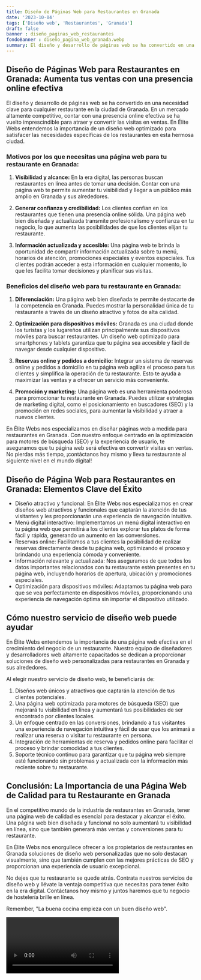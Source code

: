 ```yaml
---
title: Diseño de Páginas Web para Restaurantes en Granada
date: '2023-10-04'
tags: ['Diseño web', 'Restaurantes', 'Granada']
draft: false
banner : diseño_paginas_web_restaurantes
fondoBanner : diseño_pagina_web_granada.webp
summary: El diseño y desarrollo de páginas web se ha convertido en una necesidad clave para cualquier restaurante en la ciudad de Granada. En un mercado altamente competitivo, contar con una presencia online efectiva se ha vuelto imprescindible para atraer y convertir las visitas en ventas. En Élite Webs entendemos la importancia de un diseño web optimizado para satisfacer las necesidades específicas de los restaurantes en esta hermosa ciudad.
---
```


## **Diseño de Páginas Web para Restaurantes en Granada: Aumenta tus ventas con una presencia online efectiva** 

El diseño y desarrollo de páginas web se ha convertido en una necesidad clave para cualquier restaurante en la ciudad de Granada. En un mercado altamente competitivo, contar con una presencia online efectiva se ha vuelto imprescindible para atraer y convertir las visitas en ventas. En Élite Webs entendemos la importancia de un diseño web optimizado para satisfacer las necesidades específicas de los restaurantes en esta hermosa ciudad.

### **Motivos por los que necesitas una página web para tu restaurante en Granada:**

1. **Visibilidad y alcance:** En la era digital, las personas buscan restaurantes en línea antes de tomar una decisión. Contar con una página web te permite aumentar tu visibilidad y llegar a un público más amplio en Granada y sus alrededores.

2. **Generar confianza y credibilidad:** Los clientes confían en los restaurantes que tienen una presencia online sólida. Una página web bien diseñada y actualizada transmite profesionalismo y confianza en tu negocio, lo que aumenta las posibilidades de que los clientes elijan tu restaurante.

3. **Información actualizada y accesible:** Una página web te brinda la oportunidad de compartir información actualizada sobre tu menú, horarios de atención, promociones especiales y eventos especiales. Tus clientes podrán acceder a esta información en cualquier momento, lo que les facilita tomar decisiones y planificar sus visitas.

### **Beneficios del diseño web para tu restaurante en Granada:**

1. **Diferenciación:** Una página web bien diseñada te permite destacarte de la competencia en Granada. Puedes mostrar la personalidad única de tu restaurante a través de un diseño atractivo y fotos de alta calidad.

2. **Optimización para dispositivos móviles:** Granada es una ciudad donde los turistas y los lugareños utilizan principalmente sus dispositivos móviles para buscar restaurantes. Un diseño web optimizado para smartphones y tablets garantiza que tu página sea accesible y fácil de navegar desde cualquier dispositivo.

3. **Reservas online y pedidos a domicilio:** Integrar un sistema de reservas online y pedidos a domicilio en tu página web agiliza el proceso para tus clientes y simplifica la operación de tu restaurante. Esto te ayuda a maximizar las ventas y a ofrecer un servicio más conveniente.

4. **Promoción y marketing:** Una página web es una herramienta poderosa para promocionar tu restaurante en Granada. Puedes utilizar estrategias de marketing digital, como el posicionamiento en buscadores (SEO) y la promoción en redes sociales, para aumentar la visibilidad y atraer a nuevos clientes.

En Élite Webs nos especializamos en diseñar páginas web a medida para restaurantes en Granada. Con nuestro enfoque centrado en la optimización para motores de búsqueda (SEO) y la experiencia de usuario, te aseguramos que tu página web será efectiva en convertir visitas en ventas. No pierdas más tiempo, ¡contáctanos hoy mismo y lleva tu restaurante al siguiente nivel en el mundo digital!

<GifSeo />

<Cta />

## Diseño de Página Web para Restaurantes en Granada: Elementos Clave del Éxito

- Diseño atractivo y funcional: En Élite Webs nos especializamos en crear diseños web atractivos y funcionales que captarán la atención de tus visitantes y les proporcionarán una experiencia de navegación intuitiva.
- Menú digital interactivo: Implementamos un menú digital interactivo en tu página web que permitirá a los clientes explorar tus platos de forma fácil y rápida, generando un aumento en las conversiones.
- Reservas online: Facilitamos a tus clientes la posibilidad de realizar reservas directamente desde tu página web, optimizando el proceso y brindando una experiencia cómoda y conveniente.
- Información relevante y actualizada: Nos aseguramos de que todos los datos importantes relacionados con tu restaurante estén presentes en tu página web, incluyendo horarios de apertura, ubicación y promociones especiales.
- Optimización para dispositivos móviles: Adaptamos tu página web para que se vea perfectamente en dispositivos móviles, proporcionando una experiencia de navegación óptima sin importar el dispositivo utilizado.

## Cómo nuestro servicio de diseño web puede ayudar

En Élite Webs entendemos la importancia de una página web efectiva en el crecimiento del negocio de un restaurante. Nuestro equipo de diseñadores y desarrolladores web altamente capacitados se dedican a proporcionar soluciones de diseño web personalizadas para restaurantes en Granada y sus alrededores.

Al elegir nuestro servicio de diseño web, te beneficiarás de:

1. Diseños web únicos y atractivos que captarán la atención de tus clientes potenciales.
2. Una página web optimizada para motores de búsqueda (SEO) que mejorará tu visibilidad en línea y aumentará tus posibilidades de ser encontrado por clientes locales.
3. Un enfoque centrado en las conversiones, brindando a tus visitantes una experiencia de navegación intuitiva y fácil de usar que los animará a realizar una reserva o visitar tu restaurante en persona.
4. Integración de herramientas de reserva y pedidos online para facilitar el proceso y brindar comodidad a tus clientes.
5. Soporte técnico continuo para garantizar que tu página web siempre esté funcionando sin problemas y actualizada con la información más reciente sobre tu restaurante.

## Conclusión: La Importancia de una Página Web de Calidad para tu Restaurante en Granada

En el competitivo mundo de la industria de restaurantes en Granada, tener una página web de calidad es esencial para destacar y alcanzar el éxito. Una página web bien diseñada y funcional no solo aumentará tu visibilidad en línea, sino que también generará más ventas y conversiones para tu restaurante.

En Élite Webs nos enorgullece ofrecer a los propietarios de restaurantes en Granada soluciones de diseño web personalizadas que no solo destacan visualmente, sino que también cumplen con las mejores prácticas de SEO y proporcionan una experiencia de usuario excepcional.

No dejes que tu restaurante se quede atrás. Contrata nuestros servicios de diseño web y llévate la ventaja competitiva que necesitas para tener éxito en la era digital. Contáctanos hoy mismo y juntos haremos que tu negocio de hostelería brille en línea.

Remember, "La buena cocina empieza con un buen diseño web".

<Video />

<CtaBot job='Restaurantes' city='Granada'/>

<Gmaps query='Granada+españa+maps' />